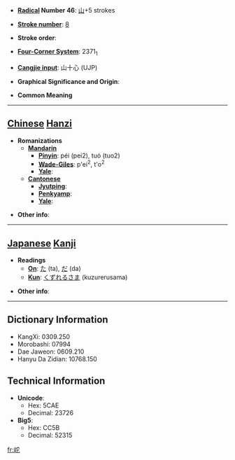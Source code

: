 * '''[[Wiktionary:Chinese radical index| Radical]] Number 46''': [[Wiktionary:Chinese radical index 山|山]]+5 strokes

* '''[[Wiktionary:Chinese total strokes index|Stroke number]]''': [[Wiktionary:Chinese total strokes index 8|8]]

* '''Stroke order''': 

* '''[[Wiktionary:Chinese four corner index|Four-Corner System]]''': 2371<sub>1</sub>

* '''[[Wiktionary:Chinese Cangjie index|Cangjie input]]''': 山十心 (UJP)

* '''Graphical Significance and Origin''': 

* '''Common Meaning'''

----

== [[Chinese]] [[Hanzi]] ==

* '''Romanizations'''
** '''[[Mandarin]]'''
*** '''[[Pinyin]]''': péi (pei2), tuó (tuo2)
*** '''[[Wade-Giles]]''': p'ei<sup>2</sup>, t'o<sup>2</sup>
*** '''[[Yale]]''': 
** '''[[Cantonese]]'''
*** '''[[Jyutping]]''':
*** '''[[Penkyamp]]''': 
*** '''[[Yale]]''': 

* '''Other info''': 

----

== [[Japanese]] [[Kanji]] ==

* '''Readings'''
** '''[[On]]''': [[た]] (ta), [[だ]] (da)
** '''[[Kun]]''': [[くずれるさま]] (kuzurerusama)

* '''Other info''':  

----

== Dictionary Information ==

* KangXi: 0309.250
* Morobashi: 07994
* Dae Jaweon: 0609.210
* Hanyu Da Zidian: 10768.150

== Technical Information ==

* '''Unicode''':
** Hex: 5CAE
** Decimal: 23726
* '''Big5''':
** Hex: CC5B
** Decimal: 52315

[[fr:岮]]